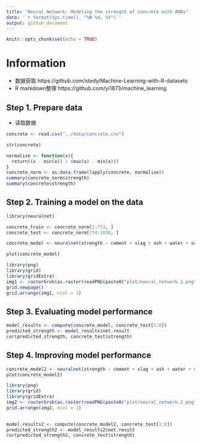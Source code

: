 ```yaml
---
title: "Neural Network: Modeling the strength of concrete with ANNs"
date: '`r format(Sys.time(), "%B %d, %Y")`'
output: github_document
---
```


```r
knitr::opts_chunk$set(echo = TRUE)
```

# Information
* 数据获取 https://github.com/stedy/Machine-Learning-with-R-datasets
* R markdown整理 https://github.com/yi1873/machine_learning

## Step 1. Prepare data

* 读取数据
```r
concrete <- read.csv("../data/concrete.csv")

str(concrete)

normalize <- function(x){ 
  return((x - min(x)) / (max(x) - min(x))) 
}
concrete_norm <- as.data.frame(lapply(concrete, normalize))
summary(concrete_norm$strength) 
summary(concrete$strength)
```

## Step 2. Training a model on the data
```r
library(neuralnet)

concrete_train <- concrete_norm[1:773, ] 
concrete_test <- concrete_norm[774:1030, ]

concrete_model <- neuralnet(strength ~ cement + slag + ash + water + superplastic + coarseagg + fineagg + age, data=concrete_train)

plot(concrete_model)
```

```r
library(png)
library(grid)
library(gridExtra)
img1 <- rasterGrob(as.raster(readPNG(paste0("plot/neural_network.1.png"))), interpolate = FALSE)
grid.newpage()
grid.arrange(img1, ncol = 1)
``` 


## Step 3. Evaluating model performance
```r
model_results <- compute(concrete_model, concrete_test[1:8])
predicted_strength <- model_results$net.result
cor(predicted_strength, concrete_test$strength)
```

## Step 4. Improving model performance
```r
concrete_model2 <- neuralnet(strength ~ cement + slag + ash + water + superplastic + coarseagg + fineagg + age, data = concrete_train, hidden = 5)
plot(concrete_model2)
```

```r
library(png)
library(grid)
library(gridExtra)
img2 <- rasterGrob(as.raster(readPNG(paste0("plot/neural_network.2.png"))), interpolate = FALSE)
grid.arrange(img2, ncol = 1)
  
```

```r
model_results2 <- compute(concrete_model2, concrete_test[1:8]) 
predicted_strength2 <- model_results2$net.result 
cor(predicted_strength2, concrete_test$strength)
```


